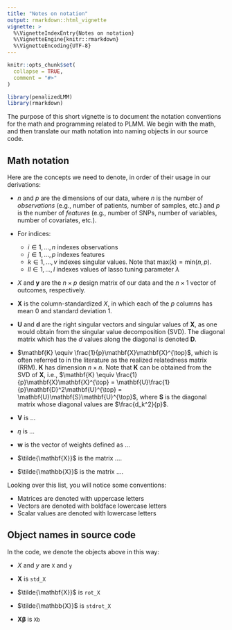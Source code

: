 ```yaml
---
title: "Notes on notation"
output: rmarkdown::html_vignette
vignette: >
  %\VignetteIndexEntry{Notes on notation}
  %\VignetteEngine{knitr::rmarkdown}
  %\VignetteEncoding{UTF-8}
---
```


```r
knitr::opts_chunk$set(
  collapse = TRUE,
  comment = "#>"
)
```

```r
library(penalizedLMM)
library(rmarkdown)
```

The purpose of this short vignette is to document the notation conventions for the math and programming related to PLMM. We begin with the math, and then translate our math notation into naming objects in our source code. 


## Math notation 

Here are the concepts we need to denote, in order of their usage in our derivations: 

  - $n$ and $p$ are the dimensions of our data, where $n$ is the number of *observations* (e.g., number of patients, number of samples, etc.) and $p$ is the number of *features* (e.g., number of SNPs, number of variables, number of covariates, etc.). 
  
  - For indices: 
    - $i \in 1,..., n$ indexes observations
    - $j \in 1,..., p$ indexes features
    - $k \in 1,...,v$ indexes singular values. Note that $\text{max}(k) = \text{min}(n, p)$.
    - $ll \in 1,...,l$ indexes values of lasso tuning parameter $\lambda$
  
  - $X$ and $\mathbf{y}$ are the $n \times p$ design matrix of our data and the $n \times 1$ vector of outcomes, respectively. 
  
  - $\mathbf{X}$ is the column-standardized $X$, in which each of the $p$ columns has mean 0 and standard deviation 1. 
  
  - $\mathbf{U}$ and $\mathbf{d}$ are the right singular vectors and singular values of $\mathbf{X}$, as one would obtain from the singular value decomposition (SVD). The diagonal matrix which has the $d$ values along the diagonal is denoted $\mathbf{D}$. 
  
  - $\mathbf{K} \equiv \frac{1}{p}\mathbf{X}\mathbf{X}^{\top}$, which is often referred to in the literature as the realized relatedness matrix (RRM). $\mathbf{K}$ has dimension $n \times n$. Note that $\mathbf{K}$ can be obtained from the SVD of $\mathbf{X}$, i.e., $\mathbf{K} \equiv \frac{1}{p}\mathbf{X}\mathbf{X}^{\top} = \mathbf{U}\frac{1}{p}\mathbf{D}^2\mathbf{U}^{\top} = \mathbf{U}\mathbf{S}\mathbf{U}^{\top}$, where $\mathbf{S}$ is the diagonal matrix whose diagonal values are $\frac{d_k^2}{p}$. 
  
  - $\mathbf{V}$ is ...
  
  - $\eta$ is ... 
  
  - $\mathbf{w}$ is the vector of weights defined as ...
  
  - $\tilde{\mathbf{X}}$ is the matrix .... 
  
  - $\tilde{\mathbb{X}}$ is the matrix .... 
  
  
  
Looking over this list, you will notice some conventions: 

  - Matrices are denoted with uppercase letters
  - Vectors are denoted with boldface lowercase letters
  - Scalar values are denoted with lowercase letters

## Object names in source code 

In the code, we denote the objects above in this way: 

  - $X$ and $y$ are `X` and `y`
  
  - $\mathbf{X}$ is `std_X`
  
  - $\tilde{\mathbf{X}}$ is `rot_X`
  
  - $\tilde{\mathbb{X}}$ is `stdrot_X`
  
  - $\mathbf{X}\boldsymbol{\beta}$ is `Xb`


